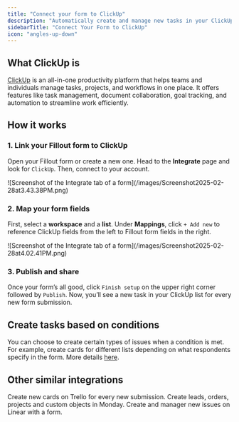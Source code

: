 ```yaml
---
title: "Connect your form to ClickUp"
description: "Automatically create and manage new tasks in your ClickUp list when someone submits your Fillout form."
sidebarTitle: "Connect Your Form to ClickUp"
icon: "angles-up-down"
---
```


## What ClickUp is

[ClickUp](https://clickup.com/) is an all-in-one productivity platform that helps teams and individuals manage tasks, projects, and workflows in one place. It offers features like task management, document collaboration, goal tracking, and automation to streamline work efficiently.

## How it works

### **1. Link your Fillout form to ClickUp**

Open your Fillout form or create a new one. Head to the **Integrate** page and look for `ClickUp`. Then, connect to your account.

<Frame>
  ![Screenshot of the Integrate tab of a form](/images/Screenshot2025-02-28at3.43.38PM.png)
</Frame>

### **2. Map your form fields**

First, select a **workspace** and a **list**. Under **Mappings**, click `+ Add new` to reference ClickUp fields from the left to Fillout form fields in the right.

<Frame>
  ![Screenshot of the Integrate tab of a form](/images/Screenshot2025-02-28at4.02.41PM.png)
</Frame>

### **3. Publish and share**

Once your form’s all good, click `Finish setup` on the upper right corner followed by `Publish`. Now, you’ll see a new task in your ClickUp list for every new form submission.

## Create tasks based on conditions

You can choose to create certain types of issues when a condition is met. For example, create cards for different lists depending on what respondents specify in the form. More details [here](/conditional-integration).

## Other similar integrations

<CardGroup cols={3}>
  <Card title="Connect your form to Trello" icon="square-kanban" iconType="regular" color="#FFC738" href="/trello">
    Create new cards on Trello for every new submission.
  </Card>
  <Card title="Sync form responses to Monday" icon="columns-3" iconType="regular" color="#FFC738" href="/monday">
    Create leads, orders, projects and custom objects in Monday.
  </Card>
  <Card title="Connect your form to Linear" icon="diagram-venn" iconType="regular" color="#FFC738" href="/linear">
    Create and manager new issues on Linear with a form.
  </Card>
</CardGroup>
